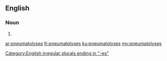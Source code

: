 ==English==

===Noun===
{{head|en}}

# {{plural of|pneumatolysis}}

[[Category:English irregular plurals ending in "-es"]]

[[ar:pneumatolyses]]
[[fr:pneumatolyses]]
[[ku:pneumatolyses]]
[[my:pneumatolyses]]